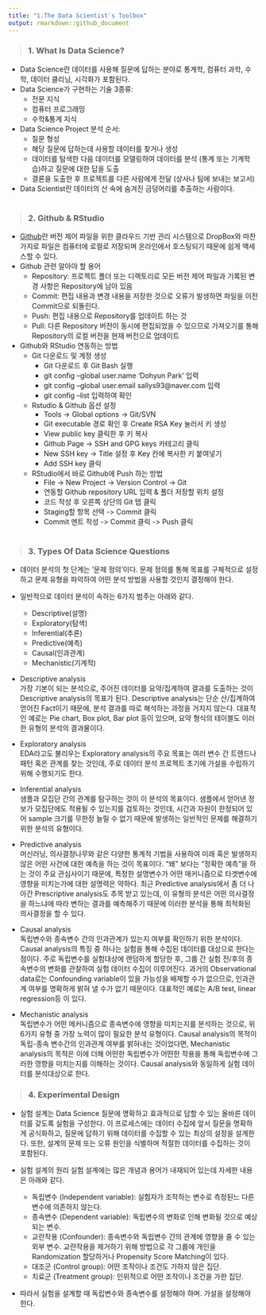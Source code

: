 ```yaml
---
title: "1.The Data Scientist's Toolbox"
output: rmarkdown::github_document
---
```

> ### 1. What Is Data Science?

* Data Science란 데이터를 사용해 질문에 답하는 분야로 통계학, 컴퓨터 과학, 수학, 데이터 클리닝, 시각화가 포함된다. 
* Data Science가 구현하는 기술 3종류:
  + 전문 지식 
  + 컴퓨터 프로그래밍
  + 수학&통계 지식  
* Data Science Project 분석 순서:
  + 질문 형성 
  + 해당 질문에 답하는데 사용할 데이터를 찾거나 생성
  + 데이터를 탐색한 다음 데이터를 모델링하여 데이터를 분석 (통계 또는 기계학습)하고 질문에 대한 답을 도출
  + 결론을 도출한 후 프로젝트를 다른 사람에게 전달 (상사나 팀에 보내는 보고서)
* Data Scientist란 데이터의 산 속에 숨겨진 금덩어리를 추출하는 사람이다.    
<br>    
                
> ### 2. Github & RStudio

* [Github](https://github.com/)란 버전 제어 파일을 위한 클라우드 기반 관리 시스템으로 DropBox와 마찬가지로 파일은 컴퓨터에 로컬로 저장되며 온라인에서 호스팅되기 때문에 쉽게 액세스할 수 있다. 
* Github 관련 알아야 할 용어 
  + Repository: 프로젝트 폴더 또는 디렉토리로 모든 버전 제어 파일과 기록된 변경 사항은 Repository에 남아 있음
  + Commit: 편집 내용과 변경 내용을 저장한 것으로 오류가 발생하면 파일을 이전 Commit으로 되돌린다.
  + Push: 편집 내용으로 Repository를 업데이트 하는 것
  + Pull: 다른 Repository 버전이 동시에 편집되었을 수 있으므로 가져오기를 통해 Repository의 로컬 버전을 현재 버전으로 업데이트  

* Github와 RStudio 연동하는 방법 
  + Git 다운로드 및 계정 생성
    + Git 다운로드 후 Git Bash 실행
    + git config --global user.name 'Dohyun Park' 입력
    + git config --global user.email sallys93@naver.com 입력
    + git config --list 입력하여 확인
  + Rstudio & Github 옵션 설정
    + Tools -> Global options -> Git/SVN 
    + Git executable 경로 확인 후 Create RSA Key 눌러서 키 생성
    + View public key 클릭한 후 키 복사 
    + Github Page -> SSH and GPG keys 카테고리 클릭
    + New SSH key -> Title 설정 후 Key 칸에 복사한 키 붙여넣기
    + Add SSH key 클릭
  + RStudio에서 바로 Github에 Push 하는 방법
    + File -> New Project -> Version Control -> Git
    + 연동할 Github repository URL 입력 & 폴더 저장할 위치 설정
    + 코드 작성 후 오른쪽 상단의 Git 탭 클릭 
    + Staging할 항목 선택 -> Commit 클릭 
    + Commit 멘트 작성 -> Commit 클릭 -> Push 클릭   
<br>    
    
> ### 3. Types Of Data Science Questions

* 데이터 분석의 첫 단계는 '문제 정의'이다. 문제 정의를 통해 목표를 구체적으로 설정하고 문제 유형을 파악하여 어떤 분석 방법을 사용할 것인지 결정해야 한다.

* 일반적으로 데이터 분석이 속하는 6가지 범주는 아래와 같다.
  + Descriptive(설명)
  + Exploratory(탐색)
  + Inferential(추론)
  + Predictive(예측)
  + Causal(인과관계)
  + Mechanistic(기계적)
  
* Descriptive analysis  
가장 기본이 되는 분석으로, 주어진 데이터를 요약/집계하여 결과를 도출하는 것이 Descriptive analysis의 목표가 된다. Descriptive analysis는 단순 산/집계하여 얻어진 Fact이기 때문에, 분석 결과를 따로 해석하는 과정을 거치지 않는다. 대표적인 예로는 Pie chart, Box plot, Bar plot 등이 있으며, 요약 형식의 테이블도 이러한 유형의 분석의 결과물이다. 

* Exploratory analysis  
EDA라고도 불리우는 Exploratory analysis의 주요 목표는 여러 변수 간 트렌드나 패턴 혹은 관계를 찾는 것인데, 주로 데이터 분석 프로젝트 초기에 가설을 수립하기 위해 수행되기도 한다.

* Inferential analysis  
샘플과 모집단 간의 관계를 탐구하는 것이 이 분석의 목표이다. 샘플에서 얻어낸 정보가 모집단에도 적용될 수 있는지를 검토하는 것인데, 시간과 자원이 한정되어 있어 sample 크기를 무한정 늘릴 수 없기 때문에 발생하는 일반적인 문제를 해결하기 위한 분석의 유형이다. 

* Predictive analysis  
머신러닝, 의사결정나무와 같은 다양한 통계적 기법을 사용하여 미래 혹은 발생하지 않은 어떤 사건에 대한 예측을 하는 것이 목표이다. "왜" 보다는 "정확한 예측"을 하는 것이 주요 관심사이기 때문에, 특정한 설명변수가 어떤 매커니즘으로 타겟변수에 영향을 미치는가에 대한 설명력은 약하다. 최근 Predictive analysis에서 좀 더 나아간 Prescriptive analysis도 추목 받고 있는데, 이 유형의 분석은 어떤 의사결정을 하느냐에 따라 변하는 결과를 예측해주기 때문에 이러한 분석을 통해 최적화된 의사결정을 할 수 있다. 

* Causal analysis  
독립변수와 종속변수 간의 인과관계가 있는지 여부를 확인하기 위한 분석이다. Causal analysis의 특징 중 하나는 실험을 통해 수집된 데이터를 대상으로 한다는 점이다. 주로 독립변수를 실험대상에 랜덤하게 할당한 후, 그룹 간 실험 전/후의 종속변수의 변화를 관찰하여 실험 데이터 수집이 이루어진다. 과거의 Observational data로는 Confounding variable이 있을 가능성을 배제할 수가 없으므로, 인과관계 여부를 명확하게 밝혀 낼 수가 없기 때문이다. 대표적인 예로는 A/B test, linear regression등 이 있다. 

* Mechanistic analysis  
독립변수가 어떤 메커니즘으로 종속변수에 영향을 미치는지를 분석하는 것으로, 위 6가지 유형 중 가장 노력이 많이 필요한 분석 유형이다. Causal analysis의 목적이 독립-종속 변수간의 인과관계 여부를 밝혀내는 것이었다면, Mechanistic analysis의 목적은 이에 더해 어떤한 독립변수가 어떤한 작용을 통해 독립변수에 그러한 영향을 미치는지를 이해하는 것이다. Causal analysis와 동일하게 실험 데이터를 분석대상으로 한다. 
<br>

> ### 4. Experimental Design

* 실험 설계는 Data Science 질문에 명확하고 효과적으로 답할 수 있는 올바른 데이터를 갖도록 실험을 구성한다. 이 프로세스에는 데이터 수집에 앞서 질문을 명확하게 공식화하고, 질문에 답하기 위해 데이터를 수집할 수 있는 최상의 설정을 설계한다. 또한, 설계의 문제 또는 오류 원인을 식별하며 적절한 데이터를 수집하는 것이 포함된다. 

* 실험 설계의 원리
실험 설계에는 많은 개념과 용어가 내재되어 있는데 자세한 내용은 아래와 같다.  
  + 독립변수 (Independent variable): 실험자가 조작하는 변수로 측정된느 다른 변수에 의존하지 않는다.
  + 종속변수 (Dependent variable): 독립변수의 변화로 인해 변화될 것으로 예상되는 변수.
  + 교란작용 (Confounder): 종속변수와 독립변수 간의 관계에 영향을 줄 수 있는 외부 변수. 교랸작용을 제거하기 위해 방법으로 각 그룹에 개인을 Randomization 할당하거나 Propensity Score Matching이 있다.  
  + 대조군 (Control group): 어떤 조작이나 조건도 가하지 않은 집단.
  + 치료군 (Treatment group): 인위적으로 어떤 조작이나 조건을 가한 집단.
  
* 따라서 실험을 설계할 때 독립변수와 종속변수를 설정해야 하며. 가설을 설정해야 한다.
<br>
<br>
<br>


    
    
    
